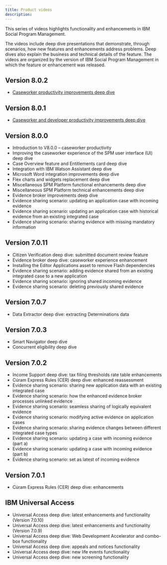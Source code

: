 ```yaml
---
title: Product videos
description: 
---
```


<PageDescription>

This series of videos highlights functionality and enhancements in IBM Social Program Management.

</PageDescription>

The videos include deep dive presentations that demonstrate, through scenarios, how new features and enhancements address problems. Deep dives also explain the business and technical details of the feature. The videos are organized by the version of IBM Social Program Management in which the feature or enhancement was released.

## Version 8.0.2

* [Caseworker productivity improvements deep dive](https://mediacenter.ibm.com/media/IBM%20C%C3%BAram%20Social%20Program%20Management%20V8.0.2%20deep%20dive%3A%20Caseworker%20productivity%20%20improvements/1_lmes1dm7)

## Version 8.0.1

* [Caseworker and developer productivity improvements deep dive](https://mediacenter.ibm.com/media/t/1_03sinzqw)

## Version 8.0.0

- Introduction to V8.0.0 – caseworker productivity
- Improving the caseworker experience of the SPM user interface (UI) deep dive
- Case Overview feature and Entitlements card deep dive
- Integration with IBM Watson Assistant deep dive
- Microsoft Word integration improvements deep dive
- Flex charts and widgets replacement deep dive
- Miscellaneous SPM Platform functional enhancements deep dive
- Miscellaneous SPM Platform technical enhancements deep dive
- Evidence broker improvements deep dive
- Evidence sharing scenario: updating an application case with incoming evidence
- Evidence sharing scenario: updating an application case with historical evidence from an existing integrated case
- Evidence sharing scenario: sharing evidence with missing mandatory information

## Version 7.0.11

- Citizen Verification deep dive: submitted document review feature
- Evidence broker deep dive: caseworker experience enhancement
- Installing the Editor Applications asset to remove Flash dependencies
- Evidence sharing scenario: adding evidence shared from an existing integrated case to a new application
- Evidence sharing scenario: ignoring shared incoming evidence
- Evidence sharing scenario: deleting previously shared evidence

## Version 7.0.7

- Data Extractor deep dive: extracting Determinations data

## Version 7.0.3

- Smart Navigator deep dive
- Concurrent eligibility deep dive

## Version 7.0.2

- Income Support deep dive: tax filing thresholds rate table enhancements
- Cúram Express Rules (CER) deep dive: enhanced reassessment
- Evidence sharing scenario: sharing new application data with an existing integrated case
- Evidence sharing scenario: how the enhanced evidence broker processes unlinked evidence
- Evidence sharing scenario: seamless sharing of logically equivalent evidence
- Evidence sharing scenario: modifying active evidence on application cases
- Evidence sharing scenario: sharing evidence changes between different integrated case types
- Evidence sharing scenario: updating a case with incoming evidence (part a)
- Evidence sharing scenario: updating a case with incoming evidence (part b)
- Evidence sharing scenario: set as latest of incoming evidence

## Version 7.0.1

- Cúram Express Rules (CER) deep dive: enhancements

## IBM Universal Access

- Universal Access deep dive: latest enhancements and functionality (Version 7.0.10)
- Universal Access deep dive: latest enhancements and functionality (Version 7.0.9)
- Universal Access deep dive: Web Development Accelerator and combo-box functionality
- Universal Access deep dive: appeals and notices functionality
- Universal Access deep dive: new life events functionality
- Universal Access deep dive: new screening functionality
